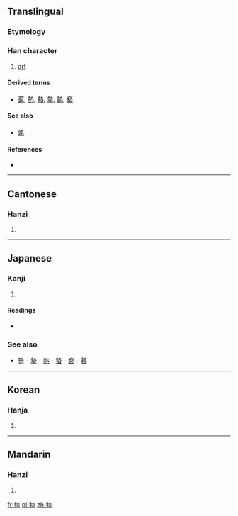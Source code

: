 ==Translingual==

===Etymology===
{{Han compound|坴|丸}}

===Han character===
{{Han char|rn=32|rad=土|as=08|sn=11|four=4511<sub>7</sub>|canj=土土大弓戈 (GGKNI)|ids=⿰[[坴]][[丸]]}}

# [[art]]

====Derived terms====
* [[蓺]], [[勢]], [[熱]], [[摰]], [[槷]], [[褻]]

====See also====
* [[孰]] <!-- reasonably graphically similar; compare 熱, 熟-->

====References====
* {{Han ref|kx=0231.080|dkj=05192|dj=0467.140|hdz=10455.040|uh=57F6|ud=22518|bh=D4B0|bd=54448}}

----

==Cantonese==

===Hanzi===
{{yue-hanzi|jyut=[[ngai6]], [[zap1]]|y=ngai6, jap1}}

# {{defn|lang=yue|sort=土08}}

----

==Japanese==

===Kanji===
{{ja-kanji|grade=|rs=土08}}

# {{defn|lang=ja|sort=土08}}

====Readings====
* {{ja-readings|on=[[げい]] (gei), [[せい]] (sei)|kun=[[うえる]] (ueru), [[わざ]] (waza), [[いきほひ]] (ikihohi)}}

===See also===
* [[勢]] - [[摯]] - [[熱]] - [[蟄]] - [[褻]] - [[贄]]

----

==Korean==

===Hanja===
{{ko-hanja|hangeul=세|rv=se|mr=se}}

# {{defn|lang=ko|sort=土08}}

----

==Mandarin==

===Hanzi===
{{cmn-hanzi|pin=[[yì]] ([[yi4]])|wg=i<sup>4</sup>}}

# {{defn|lang=cmn|sort=土08}}

[[fr:埶]]
[[pl:埶]]
[[zh:埶]]